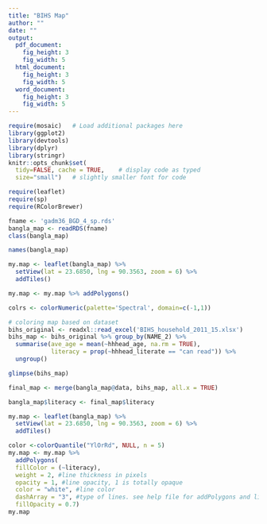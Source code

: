 ```yaml
---
title: "BIHS Map"
author: ""
date: ""
output: 
  pdf_document:
    fig_height: 3
    fig_width: 5
  html_document:
    fig_height: 3
    fig_width: 5
  word_document:
    fig_height: 3
    fig_width: 5
---
```


```r
require(mosaic)   # Load additional packages here 
library(ggplot2)
library(devtools)
library(dplyr)
library(stringr)
knitr::opts_chunk$set(
  tidy=FALSE, cache = TRUE,    # display code as typed
  size="small")   # slightly smaller font for code
```


```r
require(leaflet)
require(sp)
require(RColorBrewer)
```


```r
fname <- 'gadm36_BGD_4_sp.rds'
bangla_map <- readRDS(fname)
class(bangla_map)
```

```r
names(bangla_map)
```

```r
my.map <- leaflet(bangla_map) %>%
  setView(lat = 23.6850, lng = 90.3563, zoom = 6) %>%
  addTiles()
```

```r
my.map <- my.map %>% addPolygons()
```

```r
colrs <- colorNumeric(palette='Spectral', domain=c(-1,1))
```


```r
# coloring map based on dataset
bihs_original <- readxl::read_excel('BIHS_household_2011_15.xlsx')
bihs_map <- bihs_original %>% group_by(NAME_2) %>%
  summarise(ave_age = mean(~hhhead_age, na.rm = TRUE), 
            literacy = prop(~hhhead_literate == "can read")) %>%
  ungroup()

glimpse(bihs_map)


```

```r
final_map <- merge(bangla_map@data, bihs_map, all.x = TRUE)

bangla_map$literacy <- final_map$literacy
```
```r
my.map <- leaflet(bangla_map) %>%
  setView(lat = 23.6850, lng = 90.3563, zoom = 6) %>%
  addTiles()
```


```r
color <-colorQuantile("YlOrRd", NULL, n = 5)
my.map <- my.map %>% 
  addPolygons(
  fillColor = (~literacy),
  weight = 2, #line thickness in pixels
  opacity = 1, #line opacity, 1 is totally opaque
  color = "white", #line color
  dashArray = "3", #type of lines. see help file for addPolygons and link there for more info...this is dotted lines
  fillOpacity = 0.7)
my.map
```


